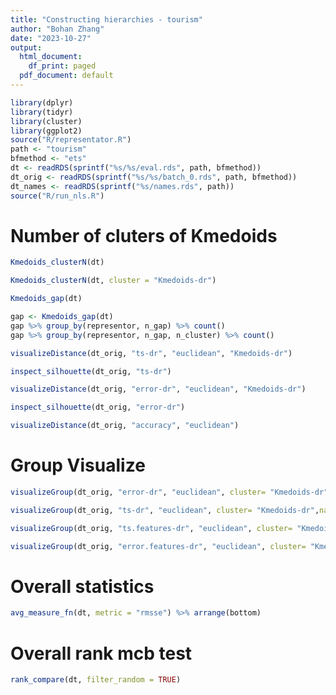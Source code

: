 ```yaml
---
title: "Constructing hierarchies - tourism"
author: "Bohan Zhang"
date: "2023-10-27"
output:
  html_document:
    df_print: paged
  pdf_document: default
---
```


```r
library(dplyr)
library(tidyr)
library(cluster)
library(ggplot2)
source("R/representator.R")
path <- "tourism"
bfmethod <- "ets"
dt <- readRDS(sprintf("%s/%s/eval.rds", path, bfmethod))
dt_orig <- readRDS(sprintf("%s/%s/batch_0.rds", path, bfmethod))
dt_names <- readRDS(sprintf("%s/names.rds", path))
source("R/run_nls.R")
```

# Number of cluters of Kmedoids 

```r
Kmedoids_clusterN(dt)
```

```r
Kmedoids_clusterN(dt, cluster = "Kmedoids-dr")
```

```r
Kmedoids_gap(dt)
```

```r
gap <- Kmedoids_gap(dt)
gap %>% group_by(representor, n_gap) %>% count()
gap %>% group_by(representor, n_gap, n_cluster) %>% count()
```



```r
visualizeDistance(dt_orig, "ts-dr", "euclidean", "Kmedoids-dr")
```

```r
inspect_silhouette(dt_orig, "ts-dr")
```

```r
visualizeDistance(dt_orig, "error-dr", "euclidean", "Kmedoids-dr")
```

```r
inspect_silhouette(dt_orig, "error-dr")
```


```r
visualizeDistance(dt_orig, "accuracy", "euclidean")
```

# Group Visualize

```r
visualizeGroup(dt_orig, "error-dr", "euclidean", cluster= "Kmedoids-dr",names = dt_names)
```

```r
visualizeGroup(dt_orig, "ts-dr", "euclidean", cluster= "Kmedoids-dr",names = dt_names)
```
```r
visualizeGroup(dt_orig, "ts.features-dr", "euclidean", cluster= "Kmedoids-dr",names = dt_names)
```

```r
visualizeGroup(dt_orig, "error.features-dr", "euclidean", cluster= "Kmedoids-dr",names = dt_names)
```


# Overall statistics

```r
avg_measure_fn(dt, metric = "rmsse") %>% arrange(bottom)
```

# Overall rank mcb test

```r
rank_compare(dt, filter_random = TRUE)
```




